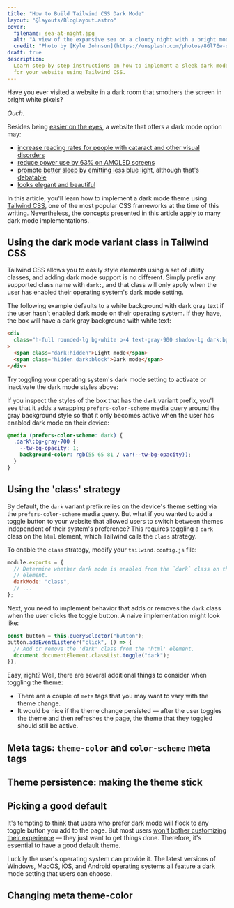 ```yaml
---
title: "How to Build Tailwind CSS Dark Mode"
layout: "@layouts/BlogLayout.astro"
cover:
  filename: sea-at-night.jpg
  alt: "A view of the expansive sea on a cloudy night with a bright moon"
  credit: "Photo by [Kyle Johnson](https://unsplash.com/photos/8Gl7Ew-q6D8)"
draft: true
description:
  Learn step-by-step instructions on how to implement a sleek dark mode theme
  for your website using Tailwind CSS.
---
```



Have you ever visited a website in a dark room that smothers the screen in
bright white pixels?

_Ouch_.

Besides being
[easier on the eyes](https://medium.com/dev-channel/let-there-be-darkness-maybe-9facd9c3023d),
a website that offers a dark mode option may:

- [increase reading rates for people with cataract and other visual disorders](https://www.nngroup.com/articles/dark-mode/)
- [reduce power use by 63% on AMOLED screens](https://www.techspot.com/news/77340-dark-mode-saves-lot-phone-battery-life-google.html)
- [promote better sleep by emitting less blue light](https://www.sleepfoundation.org/bedroom-environment/blue-light),
  although [that's debatable](https://www.eurekalert.org/news-releases/642949)
- [looks elegant and beautiful](https://medium.com/dev-channel/let-there-be-darkness-maybe-9facd9c3023d)

In this article, you'll learn how to implement a dark mode theme using
[Tailwind CSS](https://tailwindcss.com/), one of the most popular CSS frameworks
at the time of this writing. Nevertheless, the concepts presented in this
article apply to many dark mode implementations.

## Using the dark mode variant class in Tailwind CSS

Tailwind CSS allows you to easily style elements using a set of utility classes,
and adding dark mode support is no different. Simply prefix any supported class
name with `dark:`, and that class will only apply when the user has enabled
their operating system's dark mode setting.

The following example defaults to a white background with dark gray text if the
user hasn't enabled dark mode on their operating system. If they have, the box
will have a dark gray background with white text:

<BlogIframe
  class="h-40 w-72"
  src="/blog/how-to-build-tailwind-css-dark-mode/demos/dark-variant"
/>

```html /dark:bg-gray-900/
<div
  class="h-full rounded-lg bg-white p-4 text-gray-900 shadow-lg dark:bg-gray-700 dark:text-white"
>
  <span class="dark:hidden">Light mode</span>
  <span class="hidden dark:block">Dark mode</span>
</div>
```

Try toggling your operating system's dark mode setting to activate or inactivate
the dark mode styles above:

If you inspect the styles of the box that has the `dark` variant prefix, you'll
see that it adds a wrapping `prefers-color-scheme` media query around the gray
background style so that it only becomes active when the user has enabled dark
mode on their device:

```css
@media (prefers-color-scheme: dark) {
  .dark\:bg-gray-700 {
    --tw-bg-opacity: 1;
    background-color: rgb(55 65 81 / var(--tw-bg-opacity));
  }
}
```

## Using the 'class' strategy

By default, the `dark` variant prefix relies on the device's theme setting via
the `prefers-color-scheme` media query. But what if you wanted to add a toggle
button to your website that allowed users to switch between themes independent
of their system's preference? This requires toggling a `dark` class on the
`html` element, which Tailwind calls the `class` strategy.

To enable the `class` strategy, modify your `tailwind.config.js` file:

```js title="tailwind.config.js"
module.exports = {
  // Determine whether dark mode is enabled from the `dark` class on the `html`
  // element.
  darkMode: "class",
  // ...
};
```

Next, you need to implement behavior that adds or removes the `dark` class when
the user clicks the toggle button. A naive implementation might look like:

```js
const button = this.querySelector("button");
button.addEventListener("click", () => {
  // Add or remove the 'dark' class from the 'html' element.
  document.documentElement.classList.toggle("dark");
});
```

Easy, right? Well, there are several additional things to consider when toggling
the theme:

- There are a couple of `meta` tags that you may want to vary with the theme
  change.
- It would be nice if the theme change persisted — after the user toggles the
  theme and then refreshes the page, the theme that they toggled should still be
  active.

## Meta tags: `theme-color` and `color-scheme` meta tags

## Theme persistence: making the theme stick

## Picking a good default

It's tempting to think that users who prefer dark mode will flock to any toggle
button you add to the page. But most users
[won't bother customizing their experience](https://www.nngroup.com/articles/customization-of-uis-and-products)
— they just want to get things done. Therefore, it's essential to have a good
default theme.

Luckily the user's operating system can provide it. The latest versions of
Windows, MacOS, iOS, and Android operating systems all feature a dark mode
setting that users can choose.

## Changing meta theme-color
